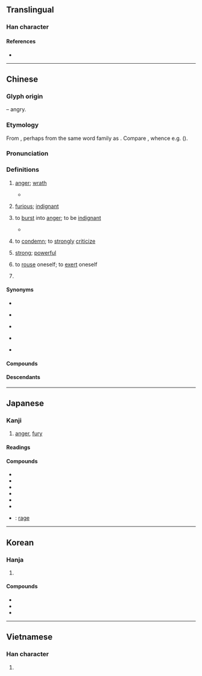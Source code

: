 {{character info}}
{{character info|0xf960}}
==Translingual==

===Han character===
{{Han char|rn=61|rad=心|as=05|sn=9|four=47334|canj=VEP|ids=⿱奴心}}

====References====
* {{Han ref|kx=0380.080|dkj=10439|dj=0708.080|hdz=42282.030|uh=6012|ud=24594|bh=ABE3|bd=44003}}

----

==Chinese==
{{zh-forms}}

===Glyph origin===
{{Han etym}}
{{Han compound|心|t1=heart|奴|t2=slave|ls=psc|c1=s|c2=p}} – angry.

===Etymology===
From {{inh|zh|sit-pro|-}}, perhaps from the same word family as {{och-l|努|effort}}. Compare {{cog|tbq-kuk-pro|*nuar|t=to sulk; to agitate}}, whence e.g. {{cog|lus|nàwrh|t=to sulk; to be displeased}} ({{zh-ref|Schuessler 2007}}).

===Pronunciation===
{{zh-pron
|m=nù
|m-s=
|c=nou6
|c-t=
|g=
|h=pfs=nu;gd=nu4
|j=
|mb=nū
|md=nô
|mn=nō͘/qz,twv:lō͘
|mn-t=no3/no7
|w=3nu
|x=
|mc=y
|oc=y
|ma=Zh-nù.ogg
|cat=a,v,pn
}}

===Definitions===
{{zh-hanzi}}

# {{lb|zh|literary|or in compounds}} [[anger]]; [[wrath]]
#* {{zh-x|敬 天 之 怒，無 敢 戲 豫。敬 天 之 渝，無 敢 馳驅。|Revere the '''anger''' of Heaven, and presume not to make sport or be idle. Revere the changing moods of Heaven, and presume not to drive about [at your pleasure].|ref=Shijing}}
# {{lb|zh|literary|or in compounds}} [[furious]]; [[indignant]]
# {{lb|zh|literary|or in compounds}} to [[burst]] into [[anger]]; to be [[indignant]]
#* {{zh-x|父母 責 之，勿 怒 勿 答。侍坐 親 前，勿 踞 勿 臥。|When your parents reproach you, do not '''be indignant''' and do not talk back. When you sit beside your parents, do not squat and do not lie down.|CL|ref=《四字小學》}}
# {{lb|zh|classical}} to [[condemn]]; to [[strongly]] [[criticize]]
# {{lb|zh|classical}} [[strong]]; [[powerful]]
# {{lb|zh|classical}} to [[rouse]] oneself; to [[exert]] oneself
# {{zh-div|族}} {{w|Nu people}}

====Synonyms====
* {{s|furious}}
{{zh-syn-saurus|憤怒}}
* {{s|to burst in anger}}
{{zh-syn-saurus|發脾氣}}
* {{s|to condemn}}
{{zh-syn-saurus|斥責}}
* {{s|strong}}
{{zh-syn-saurus|強有力}}
* {{s|to rouse oneself}}
{{zh-syn-saurus|奮發}}

====Compounds====
{{zh-der|怒不可遏|怒潮|怒叱|怒斥|怒沖沖|怒髮衝冠|怒放|怒號|怒喝|怒吼|怒火|怒目|怒氣|怒氣沖沖|怒容|怒色|怒視|怒濤|怒形於色|怒族|不怒自威|人怨神怒|勃然大怒|動怒|含怒|吼怒|咆哮大怒|喜怒哀樂|喜怒無常|嗔怒|天怒|天怒人怨|嬉笑怒罵|室怒市色|布衣之怒|心花怒放|心花怒發|心花怒開|忿怒|怒不可抑|怒子|怒張|怒惡|怒氣填胸|怒氣攻心|怒氣沖天|怒氣沖發|怒氣衝衝|怒江|怒濤排壑|怒火中燒|怒烘烘|怒猊抉石|怒猊渴驥|怒目切齒|怒目咬牙|怒目攢眉|怒目橫眉|怒目相向|怒目而視|怒突|怒罵|怒臂當車|怒蛙|怒馬|恚怒|恨怒|息怒|惱怒|惱羞成怒|惱羞變怒|慍怒|憤怒|憤怒痙攣|戟指怒目|拍案怒罵|拗怒|春筍怒發|暴怒|橫眉怒目|沖天之怒|滿腔怒火|激怒|發威動怒|發怒|盛怒|眾怒|眾怒難任|眾怒難犯|睜眉怒目|神怒人怨|神怒人棄|神怒天誅|神怒民怨|神怒民痛|神怒鬼怨|突怒|羞怒|老羞成怒|老羞變怒|臺意怒|藏怒|衝冠髮怒|觸怒|赫斯之怒|遷怒|金剛怒目|雷嗔電怒|雷霆之怒|震怒|鮮車怒馬|齌怒}}

====Descendants====
{{CJKV|||노|nộ}}

{{zh-cat|Intermediate}}

----

==Japanese==

===Kanji===
{{ja-kanji|grade=c|rs=心05}}

# [[anger]], [[fury]]

====Readings====
{{ja-readings
|goon=ぬ
|kanon=ど
|kun=いか-る, おこ-る
}}

====Compounds====
{{der-top|Compounds}}
* {{ja-r|怒る|おこる}}
* {{ja-r|怒号|どごう}}
* {{ja-r|怒張|どちょう}}
* {{ja-r|怒涛|どとう}}
* {{ja-r|怒気|どき}}
* {{ja-r|怒%髪|ど%はつ}}
* {{ja-r|暴怒|ぼうど}}: [[rage]]
{{der-bottom}}

----

==Korean==

===Hanja===
{{ko-hanja|성내다|성낼|노}}

# {{hanja form of|노|[[anger]]; [[fury]]}}

====Compounds====
* {{ko-l|격노|[[wrath]]|激怒}}
* {{ko-l|희로애락|[[emotion]]s|喜怒哀樂}}
* {{ko-l|질풍노도|疾風怒濤}}

----

==Vietnamese==

===Han character===
{{vi-readings|reading=nộ|rs=心05}}

# {{rfdef|vi|sort=心05}}